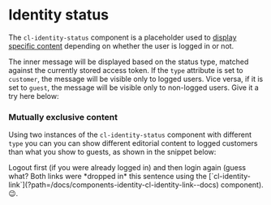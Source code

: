 
<Meta of={Stories} />

# Identity status

The `cl-identity-status` component is a placeholder used to [display specific content](#mutually-exclusive-content) depending on whether the user is logged in or not.

The inner message will be displayed based on the status type, matched against the currently stored access token. If the `type` attribute is set to `customer`, the message will be visible only to logged users. Vice versa, if it is set to `guest`, the message will be visible only to non-logged users. Give it a try here below:

<Canvas of={Stories.Basic} />

<Controls of={Stories.Basic} />

### Mutually exclusive content

Using two instances of the `cl-identity-status` component with different `type` you can you can show different editorial content to logged customers than what you show to guests, as shown in the snippet below:

<Canvas of={Stories.Message} />

<Alert title="Try it out!" type="success">
  <cl-identity-link type="logout" target="_parent">Logout</cl-identity-link> first (if you were already logged in) and then <cl-identity-link type="login" target="_blank">login</cl-identity-link> again (guess what? Both links were *dropped in* this sentence using the [`cl-identity-link`](?path=/docs/components-identity-cl-identity-link--docs) component). 😉.
</Alert>

